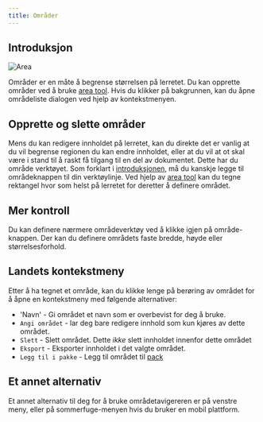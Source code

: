 ```yaml
---
title: Områder
---
```



## Introduksjon

![Area](area.png)

Områder er en måte å begrense størrelsen på lerretet. Du kan opprette områder ved å bruke [area tool](../tools/area). Hvis du klikker på bakgrunnen, kan du åpne områdeliste dialogen ved hjelp av kontekstmenyen.

## Opprette og slette områder

Mens du kan redigere innholdet på lerretet, kan du direkte det er vanlig at du vil begrense regionen du kan endre innholdet, eller at du vil at ot skal være i stand til å raskt få tilgang til en del av dokumentet. Dette har du <Monitor className="inline-icon"/> område verktøyet. Som forklart i [introduksjonen](../), må du kanskje legge til <Monitor className="inline-icon"/> områdeknappen til din verktøylinje. Ved hjelp av [area tool](../tools/area) kan du tegne rektangel hvor som helst på lerretet for deretter å definere området.

## Mer kontroll

Du kan definere nærmere områdeverktøy ved å klikke igjen på <Monitor className="inline-icon"/> område-knappen. Der kan du definere områdets faste bredde, høyde eller størrelsesforhold.

## Landets kontekstmeny

 Etter å ha tegnet et område, kan du klikke lenge på berøring av området for å åpne en kontekstmeny med følgende alternativer:

- 'Navn' - Gi området et navn som er overbevist for deg å bruke.
- `Angi området` - lar deg bare redigere innhold som kun kjøres av dette området.
- `Slett` - Slett området. Dette _ikke_ slett innholdet innenfor dette området
- `Eksport` - Eksporter innholdet i det valgte området.
- `Legg til i pakke` - Legg til området til [pack](../pack)

## Et annet alternativ

Et annet alternativ til deg for å bruke områdetavigereren er på venstre meny, eller på sommerfuge-menyen hvis du bruker en mobil plattform.
